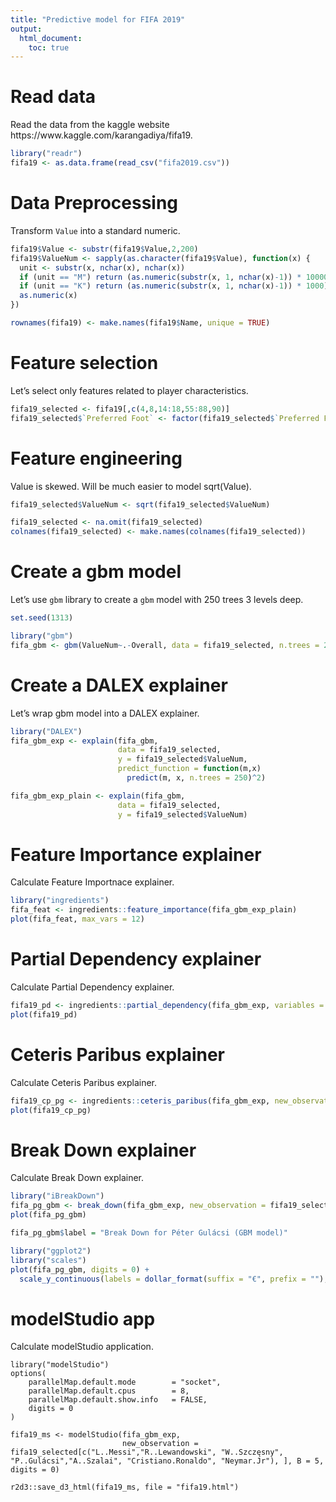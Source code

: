 ```yaml
---
title: "Predictive model for FIFA 2019"
output: 
  html_document:
    toc: true
---
```


# Read data

Read the data from the kaggle website https://www.kaggle.com/karangadiya/fifa19.

```r
library("readr")
fifa19 <- as.data.frame(read_csv("fifa2019.csv"))
```

# Data Preprocessing

Transform `Value` into a standard numeric.

```r
fifa19$Value <- substr(fifa19$Value,2,200)
fifa19$ValueNum <- sapply(as.character(fifa19$Value), function(x) {
  unit <- substr(x, nchar(x), nchar(x))
  if (unit == "M") return (as.numeric(substr(x, 1, nchar(x)-1)) * 1000000)
  if (unit == "K") return (as.numeric(substr(x, 1, nchar(x)-1)) * 1000)
  as.numeric(x)
})

rownames(fifa19) <- make.names(fifa19$Name, unique = TRUE)
```

# Feature selection

Let's select only features related to player characteristics.

```r
fifa19_selected <- fifa19[,c(4,8,14:18,55:88,90)]
fifa19_selected$`Preferred Foot` <- factor(fifa19_selected$`Preferred Foot`)
```

# Feature engineering

Value is skewed. Will be much easier to model sqrt(Value).

```r
fifa19_selected$ValueNum <- sqrt(fifa19_selected$ValueNum)

fifa19_selected <- na.omit(fifa19_selected)
colnames(fifa19_selected) <- make.names(colnames(fifa19_selected))
```

# Create a gbm model

Let's use `gbm` library to create a `gbm` model with 250 trees 3 levels deep.

```r
set.seed(1313)

library("gbm")
fifa_gbm <- gbm(ValueNum~.-Overall, data = fifa19_selected, n.trees = 250, interaction.depth = 3)
```

# Create a DALEX explainer

Let's wrap gbm model into a DALEX explainer.

```r
library("DALEX")
fifa_gbm_exp <- explain(fifa_gbm, 
                        data = fifa19_selected, 
                        y = fifa19_selected$ValueNum, 
                        predict_function = function(m,x) 
                          predict(m, x, n.trees = 250)^2)

fifa_gbm_exp_plain <- explain(fifa_gbm, 
                        data = fifa19_selected, 
                        y = fifa19_selected$ValueNum)
```

# Feature Importance explainer

Calculate Feature Importnace explainer.

```r
library("ingredients")
fifa_feat <- ingredients::feature_importance(fifa_gbm_exp_plain)
plot(fifa_feat, max_vars = 12)
```

# Partial Dependency explainer

Calculate Partial Dependency explainer.

```r
fifa19_pd <- ingredients::partial_dependency(fifa_gbm_exp, variables = "Age")
plot(fifa19_pd)
```

# Ceteris Paribus explainer

Calculate Ceteris Paribus explainer.

```r
fifa19_cp_pg <- ingredients::ceteris_paribus(fifa_gbm_exp, new_observation = fifa19_selected["P..Gulácsi",], variables = "Age", variable_splits = list(Age = seq(18,45,0.1)))
plot(fifa19_cp_pg)
```

# Break Down explainer

Calculate Break Down explainer.

```r
library("iBreakDown")
fifa_pg_gbm <- break_down(fifa_gbm_exp, new_observation = fifa19_selected["P..Gulácsi",])
plot(fifa_pg_gbm)

fifa_pg_gbm$label = "Break Down for Péter Gulácsi (GBM model)"

library("ggplot2")
library("scales")
plot(fifa_pg_gbm, digits = 0) +  
  scale_y_continuous(labels = dollar_format(suffix = "€", prefix = ""), name = "Estimated value", limits = 1000000*c(2,13), breaks = 1000000*c(2.5,5,7.5,10))
```

# modelStudio app

Calculate modelStudio application.

```
library("modelStudio")
options(
    parallelMap.default.mode        = "socket",
    parallelMap.default.cpus        = 8,
    parallelMap.default.show.info   = FALSE,
    digits = 0
)

fifa19_ms <- modelStudio(fifa_gbm_exp, 
                         new_observation = fifa19_selected[c("L..Messi","R..Lewandowski", "W..Szczęsny", "P..Gulácsi","A..Szalai", "Cristiano.Ronaldo", "Neymar.Jr"), ], B = 5, digits = 0)

r2d3::save_d3_html(fifa19_ms, file = "fifa19.html")
```

